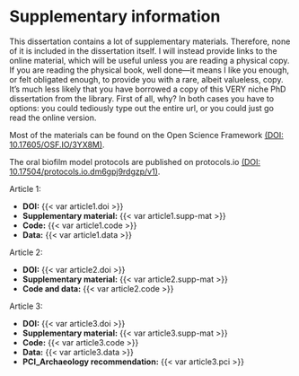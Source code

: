 # Supplementary information {.unnumbered}

This dissertation contains a lot of supplementary materials. Therefore,
none of it is included in the dissertation itself. I will instead provide
links to the online material, which will be useful unless you are
reading a physical copy. If you are reading the physical book, well done---it means I like you enough,
or felt obligated enough, to provide you with a rare, albeit valueless, copy.
It's much less
likely that you have borrowed a copy of this VERY
niche PhD dissertation from the library. First of all, why?
In both cases you have to options: you could tediously type out the entire url,
or you could just go read the online version.

Most of the materials can be found on the Open Science Framework [(DOI: 10.17605/OSF.IO/3YX8M)](https://doi.org/10.17605/OSF.IO/3YX8M).

The oral biofilm model protocols are published on protocols.io [(DOI: 10.17504/protocols.io.dm6gpj9rdgzp/v1)](https://dx.doi.org/10.17504/protocols.io.dm6gpj9rdgzp/v1).

Article 1: 

- **DOI:** {{< var article1.doi >}}
- **Supplementary material:** {{< var article1.supp-mat >}}
- **Code:** {{< var article1.code >}}
- **Data:** {{< var article1.data >}}

Article 2:

- **DOI:** {{< var article2.doi >}}
- **Supplementary material:** {{< var article2.supp-mat >}}
- **Code and data:** {{< var article2.code >}}

Article 3: 

- **DOI:** {{< var article3.doi >}}
- **Supplementary material:** {{< var article3.supp-mat >}}
- **Code:** {{< var article3.code >}}
- **Data:** {{< var article3.data >}}
- **PCI_Archaeology recommendation:** {{< var article3.pci >}}
